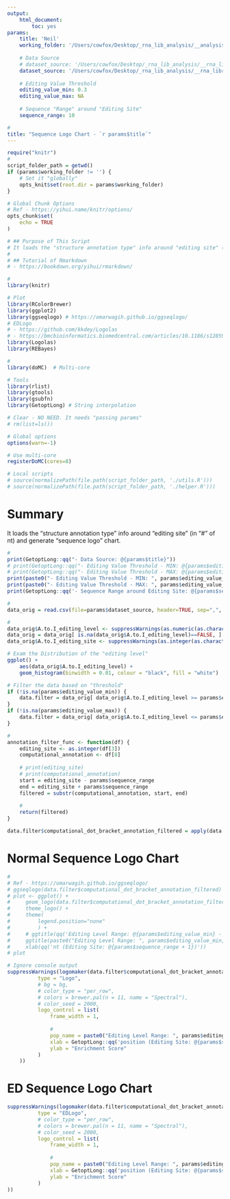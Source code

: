 ```yaml
---
output:
    html_document:
        toc: yes
params:
    title: 'Neil'
    working_folder: '/Users/cowfox/Desktop/_rna_lib_analysis/__analysis/2019_01_10-Sequence_Logo'
    
    # Data Source
    # dataset_source: '/Users/cowfox/Desktop/_rna_lib_analysis/__rna_library/_structure_summary/TTYH2_BC-rna_lib-structure_summary-indel_fixed.csv'
    dataset_source: '/Users/cowfox/Desktop/_rna_lib_analysis/__rna_library/_structure_summary/TTYH2_Combined-rna_lib-structure_summary-indel_fixed.csv'
    
    # Editing Value Threshold
    editing_value_min: 0.3
    editing_value_max: NA
    
    # Sequence "Range" around "Editing Site"
    sequence_range: 10

# 
title: "Sequence Logo Chart - `r params$title`"
---
```


```r
require("knitr")
# 
script_folder_path = getwd()
if (params$working_folder != '') {
    # Set it "globally"
    opts_knit$set(root.dir = params$working_folder)
}

# Global Chunk Options
# Ref - https://yihui.name/knitr/options/
opts_chunk$set(
    echo = TRUE
)
```

```r
# ## Purpose of This Script
# It loads the "structure annotation type" info around "editing site" (in "#" of nt) and generate "sequence logo" chart.  
# 
# ## Tutorial of Rmarkdown
# - https://bookdown.org/yihui/rmarkdown/
```

```r
#
library(knitr)

# Plot
library(RColorBrewer)
library(ggplot2)
library(ggseqlogo) # https://omarwagih.github.io/ggseqlogo/
# EDLogo 
# - https://github.com/kkdey/Logolas 
# - https://bmcbioinformatics.biomedcentral.com/articles/10.1186/s12859-018-2489-3
library(Logolas)
library(REBayes)

# 
library(doMC)  # Multi-core

# Tools
library(rlist)
library(gtools)
library(gsubfn)
library(GetoptLong) # String interpolation
```

```r
# Clear - NO NEED. It needs "passing params"
# rm(list=ls())

# Global options
options(warn=-1)

# Use multi-core
registerDoMC(cores=8)

# Local scripts
# source(normalizePath(file.path(script_folder_path, './utils.R')))
# source(normalizePath(file.path(script_folder_path, './helper.R')))
```


# Summary

It loads the "structure annotation type" info around "editing site" (in "#" of nt) and generate "sequence logo" chart.  

```r

# 
print(GetoptLong::qq("- Data Source: @{params$title}"))
# print(GetoptLong::qq("- Editing Value Threshold - MIN: @{params$editing_value_min}"))
# print(GetoptLong::qq("- Editing Value Threshold - MAX: @{params$editing_value_max}"))
print(paste0("- Editing Value Threshold - MIN: ", params$editing_value_min))
print(paste0("- Editing Value Threshold - MAX: ", params$editing_value_max))
print(GetoptLong::qq('- Sequence Range around Editing Site: @{params$sequence_range}'))

```


```r

# 
data_orig = read.csv(file=params$dataset_source, header=TRUE, sep=",", stringsAsFactors=FALSE)

# 
data_orig$A.to.I_editing_level <- suppressWarnings(as.numeric(as.character(data_orig$A.to.I_editing_level)))
data_orig = data_orig[ is.na(data_orig$A.to.I_editing_level)==FALSE, ]
data_orig$A.to.I_editing_site <- suppressWarnings(as.integer(as.character(data_orig$A.to.I_editing_site)))

# Exam the Distribution of the "editing level"
ggplot() + 
    aes(data_orig$A.to.I_editing_level) + 
    geom_histogram(binwidth = 0.01, colour = "black", fill = "white")
```

```r

# Filter the data based on "threshold"
if (!is.na(params$editing_value_min)) {
    data.filter = data_orig[ data_orig$A.to.I_editing_level >= params$editing_value_min, ]
}
if (!is.na(params$editing_value_max)) {
    data.filter = data_orig[ data_orig$A.to.I_editing_level <= params$editing_value_max, ]
}

# 
annotation_filter_func <- function(df) {
    editing_site <- as.integer(df[3])
    computational_annotation <- df[8]
    
    # print(editing_site)
    # print(computational_annotation)
    start = editing_site - params$sequence_range
    end = editing_site + params$sequence_range
    filtered = substr(computational_annotation, start, end)
    
    #
    return(filtered)
}

data.filter$computational_dot_bracket_annotation_filtered = apply(data.filter, 1, annotation_filter_func)
```

# Normal Sequence Logo Chart

```r

# 
# Ref - https://omarwagih.github.io/ggseqlogo/
# ggseqlogo(data.filter$computational_dot_bracket_annotation_filtered)
# plot <- ggplot() +
#     geom_logo(data.filter$computational_dot_bracket_annotation_filtered, stack_width = 1) +
#     theme_logo() +
#     theme(
#         legend.position="none"
#         ) +
#     # ggtitle(qq('Editing Level Range: @{params$editing_value_min} - @{params$editing_value_max}')) +
#     ggtitle(paste0("Editing Level Range: ", params$editing_value_min, " - ", params$editing_value_max)) +
#     xlab(qq('nt (Editing Site: @{params$sequence_range + 1})'))
# plot

# Ignore console output
suppressWarnings(logomaker(data.filter$computational_dot_bracket_annotation_filtered, 
          type = "Logo", 
          # bg = bg,
          # color_type = "per_row",
          # colors = brewer.pal(n = 11, name = "Spectral"),
          # color_seed = 2000,
          logo_control = list(
              frame_width = 1,
              
              # 
              pop_name = paste0("Editing Level Range: ", params$editing_value_min, " - ", params$editing_value_max),
              xlab = GetoptLong::qq('position (Editing Site: @{params$sequence_range + 1})'),
              ylab = "Enrichment Score"
          )
    ))
```

# ED Sequence Logo Chart

```r

suppressWarnings(logomaker(data.filter$computational_dot_bracket_annotation_filtered, 
          type = "EDLogo", 
          # color_type = "per_row",
          # colors = brewer.pal(n = 11, name = "Spectral"),
          # color_seed = 2000,
          logo_control = list(
              frame_width = 1,
              
              # 
              pop_name = paste0("Editing Level Range: ", params$editing_value_min, " - ", params$editing_value_max),
              xlab = GetoptLong::qq('position (Editing Site: @{params$sequence_range + 1})'),
              ylab = "Enrichment Score"
          )
))
```